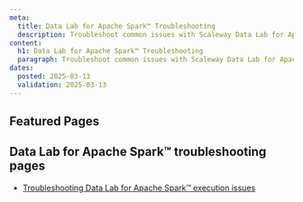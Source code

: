 ```yaml
---
meta:
  title: Data Lab for Apache Spark™ Troubleshooting
  description: Troubleshoot common issues with Scaleway Data Lab for Apache Spark™.
content:
  h1: Data Lab for Apache Spark™ Troubleshooting
  paragraph: Troubleshoot common issues with Scaleway Data Lab for Apache Spark™.
dates:
  posted: 2025-03-13
  validation: 2025-03-13
---
```


<ProductHeader
  productName="Data Lab for Apache Spark™ troubleshooting"
  productLogo="distributedDataLab"
  description="Find resources for resolving issues with Scaleway Data Lab for Apache Spark™."
/>

## Featured Pages

<Grid>
    <DefaultCard 
      title="Data Lab for Apache Spark™ FAQ"
      description="General info on Data Labs."
      url="/serverless-sql-databases/faq/"
      label="See more"
    />
</Grid>

## Data Lab for Apache Spark™ troubleshooting pages

- [Troubleshooting Data Lab for Apache Spark™ execution issues](/data-lab/troubleshooting/cannot-run-data-lab/)
